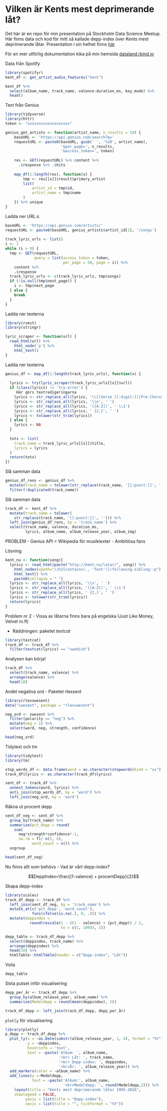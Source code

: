 # Vilken är Kents mest deprimerande låt?

Det här är en repo för min presentation på Stockholm Data Science Meetup. Här finns data och kod för mitt så kallade depp-index över Kents mest deprimerande låtar. Presentation i sin helhet finns [här](https://cdn.rawgit.com/filipwastberg/depp-index/e28f1ac6/depp-presentation-xaringan2.html#1)

För en mer utförlig dokumentation kika på min hemsida [dataland.rbind.io](dataland.rbind.io)

Data från Spotify

```r
library(spotifyr)
kent_df <- get_artist_audio_features("kent")
```

```r
kent_df %>%
  select(album_name, track_name, valence:duration_ms, key_mode) %>%
  head()
```

Text från Genius

```r
library(tidyverse)
library(httr)
token <- "xxxxxxxxxxxxxxxxxxx"

genius_get_artists <- function(artist_name, n_results = 10) {
    baseURL <- 'https://api.genius.com/search?q=' 
    requestURL <- paste0(baseURL, gsub(' ', '%20', artist_name),
                         '&per_page=', n_results,
                         '&access_token=', token)
    
    res <- GET(requestURL) %>% content %>%
      .$response %>% .$hits
    
    map_df(1:length(res), function(x) {
        tmp <- res[[x]]$result$primary_artist
        list(
            artist_id = tmp$id,
            artist_name = tmp$name
        )
    }) %>% unique
}
```

Ladda ner URL:s

```r
baseURL <- 'https://api.genius.com/artists/' 
requestURL <- paste0(baseURL, genius_artists$artist_id[1], '/songs')
 
track_lyric_urls <- list()
i <- 1
while (i > 0) {
  tmp <- GET(requestURL,
             query = list(access_token = token,
                          per_page = 50, page = i)) %>% 
    content %>% 
    .$response
  track_lyric_urls <- c(track_lyric_urls, tmp$songs)
  if (!is.null(tmp$next_page)) {
    i <- tmp$next_page
  } else {
    break
  }
}
```

Ladda ner texterna

```r
library(rvest)
library(stringr)

lyric_scraper <- function(url) {
  read_html(url) %>% 
    html_node('p') %>% 
    html_text()
}
```

 Ladda ner texterna 

```r
genius_df <- map_df(1:length(track_lyric_urls), function(x) {
 
  lyrics <- try(lyric_scraper(track_lyric_urls[[x]]$url))
  if (class(lyrics) != 'try-error') {
     Här görs textredigeringarna
    lyrics <- str_replace_all(lyrics, '\\[(Verse [[:digit:]]|Pre-Chorus [[:digit:]]|Hook [[:digit:]]|Chorus|Outro|Verse|Refrain|Hook|Bridge|Intro|Instrumental)\\]|[[:digit:]]|[\\.!?\\(\\)\\[\\],]', '')
    lyrics <- str_replace_all(lyrics, '\\n', ' ')
    lyrics <- str_replace_all(lyrics, '([A-Z])', ' \\1')
    lyrics <- str_replace_all(lyrics, ' {2,}', ' ')
    lyrics <- tolower(str_trim(lyrics))
  } else {
    lyrics <- NA
  }
  
  tots <- list(
    track_name = track_lyric_urls[[x]]$title,
    lyrics = lyrics
  )
  return(tots)
})
```

Slå samman data

```r
genius_df_rens <- genius_df %>%
  mutate(track_name = tolower(str_replace(track_name, '[[:punct:]]', ''))) %>%
  filter(!duplicated(track_name))
```

Slå samman data

```r
track_df <- kent_df %>%
  mutate(track_name = tolower(
    str_replace(track_name, '[[:punct:]]', ''))) %>%
  left_join(genius_df_rens, by = 'track_name') %>%
  select(track_name, valence, duration_ms,
         lyrics, album_name, album_release_year, album_img)
```


PROBLEM
- Genius API = Wikipedia för musiktexter
- Ambitiösa fans

Lösning

```r
kent_nu <- function(song){
  lyrics <- read_html(paste("http://kent.nu/latar/", song)) %>%
    html_nodes(xpath="//h2[contains(., 'Text')]/following-sibling::p") %>%
    html_text() %>%
    paste0(collapse = " ")
  lyrics <- str_replace_all(lyrics, '\\n', ' ')
  lyrics <- str_replace_all(lyrics, '([A-Z])', ' \\1')
  lyrics <- str_replace_all(lyrics, ' {2,}', ' ')
  lyrics <- tolower(str_trim(lyrics))
  return(lyrics)
}
```

Problem nr 2
- Vissa av låtarna finns bara på engelska (Just Like Money, Velvet m.fl)
 
- Räddningen: paketet *textcat*
```r
library(textcat)
track_df <- track_df %>%
  filter(textcat(lyrics) == "swedish")
```

Analysen kan börja!

```r
track_df %>%
  select(track_name, valence) %>%
  arrange(valence) %>%
  head(10)
```

Andel negativa ord
- Paketet rlexsent 


```r
library(rlexswesent)
data("swesent", package = "rlexswesent")

neg_ord <- swesent %>%
  filter(polarity == "neg") %>%
  mutate(neg = 1) %>%
  select(word, neg, strength, confidence)
```

```r
head(neg_ord)
```

Tidytext och tm 

```r
library(tidytext)
library(tm)

stop_words_df <- data.frame(word = as.character(stopwords(kind = "sv")))
track_df$lyrics <- as.character(track_df$lyrics)

sent_df <- track_df %>% 
  unnest_tokens(word, lyrics) %>%
  anti_join(stop_words_df, by = 'word') %>%
  left_join(neg_ord, by = 'word')
```

Räkna ut procent depp

```r
sent_df_neg <- sent_df %>%
  group_by(track_name) %>% 
  summarise(pct_depp = round(
    sum(
      neg*strength*confidence*-1,
      na.rm = T)/ n(), 4),
            word_count = n()) %>% 
  ungroup

head(sent_df_neg)
```

Nu finns allt som behövs
- Vad är vårt depp-index?

$$DeppIndex=\frac{(1-valence) + procentDepp}{2}$$


Skapa depp-index
```r
library(scales)
track_df_depp <- track_df %>% 
  left_join(sent_df_neg, by = 'track_name') %>% 
  mutate_at(c('pct_depp', 'word_count'),
            funs(ifelse(is.na(.), 0, .))) %>% 
  mutate(deppindex = 
           round(rescale(1 - ((1 - valence) + (pct_depp)) / 2,
                         to = c(1, 100)), 2))
```

```r
depp_table <- track_df_depp %>%
  select(deppindex, track_name) %>%
  arrange(deppindex) %>%
  head(10) %>%
  htmlTable::htmlTable(header = c("Depp-index", "Låt"))
```

Voila
```r
depp_table
```

Sista putset inför visualisering
```r
depp_per_år <- track_df_depp %>%
  group_by(album_release_year, album_name) %>%
  summarise(Medeldepp = round(mean(deppindex), 2))

track_df_depp <- left_join(track_df_depp, depp_per_år)
```

`plotly` för visualisering
```r
library(plotly)
p_depp <- track_df_depp %>% 
  plot_ly(x = ~as.Date(substr(album_release_year, 1, 4), format = "%Y"),
          y = ~deppindex,
          hoverinfo = 'text',
          text = ~paste('Album: ', album_name,
                        '<br> Låt: ', track_name,
                        '<br> Depp-index: ', deppindex,
                        '<br>År: ', album_release_year)) %>%
  add_markers(color = ~album_name) %>%
  add_lines(y =~Medeldepp,
            text = ~paste('Album:', album_name,
                          '<br>Medeldepp: ', round(Medeldepp,2))) %>%
    layout(title = "Kents mest deprimerande låtar 1995-2016",
    showlegend = FALSE, 
         yaxis = list(title = "Depp-index"),
         xaxis = list(title = "", tickformat = "%Y"))
```
